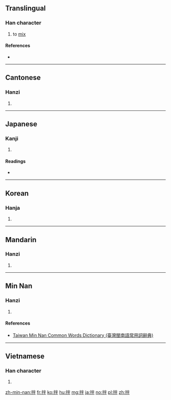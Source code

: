 {{also|抨}}
==Translingual==

===Han character===
{{Han char|rn=64|rad=手|as=05|sn=8|four=59050|canj=QFQ|ids=⿰扌半}}

# to [[mix]]

====References====
* {{Han ref|kx=0425.050|dkj=11951|dj=0773.110|hdz=31858.020|uh=62CC|ud=25292|bh=A9D5|bd=43477}}

----

==Cantonese==

===Hanzi===
{{yue-hanzi|jyut=[[bun3]], [[bun6]], [[pun3]]|y=bun3, bun6, pun3}}

# {{defn|lang=yue|sort=手05}}

----

==Japanese==

===Kanji===
{{ja-kanji|grade=|rs=手05}}

# {{defn|lang=ja|sort=手05}}

====Readings====
* {{ja-readings|on=[[はん]] (han)|kun=[[すてる]] (suteru), [[わる]] (waru), [[かきまぜる]] (kakimazeru)}}

----

==Korean==

===Hanja===
{{ko-hanja|hangeul=반|eumhun=|rv=ban|mr=pan|y=pan}}

# {{defn|lang=ko|sort=手05}}

----

==Mandarin==

===Hanzi===
{{cmn-hanzi|pin=[[bàn]] ([[ban4]])|wg=pan<sup>4</sup>}}

# {{defn|lang=cmn|sort=手05}}

----

==Min Nan==

===Hanzi===
{{nan-hanzi|poj=poāⁿ (poaⁿ<sup>7</sup>)|tlpa=puānn (puann<sup>7</sup>)}}

# {{defn|lang=nan|sort=手05}}

====References====
* [http://twblg.dict.edu.tw/holodict_new/result_detail.jsp?n_no=3970&curpage=1&sample=%E6%8B%8C&radiobutton=1&querytarget=1&limit=20&pagenum=1&rowcount=2 Taiwan Min Nan Common Words Dictionary (臺灣閩南語常用詞辭典)]

----

==Vietnamese==

===Han character===
{{vi-hantu|[[bắn]], [[phan]], [[bạn]]|rs=手05}}

# {{defn|lang=vi|sort=手05}}

[[zh-min-nan:拌]]
[[fr:拌]]
[[ko:拌]]
[[hu:拌]]
[[mg:拌]]
[[ja:拌]]
[[no:拌]]
[[pl:拌]]
[[zh:拌]]